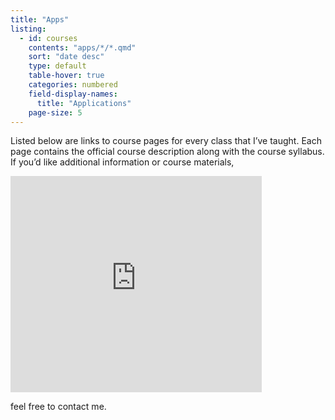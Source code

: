 ---
title: "Apps"
listing: 
  - id: courses
    contents: "apps/*/*.qmd"
    sort: "date desc"
    type: default
    table-hover: true
    categories: numbered
    field-display-names: 
      title: "Applications"
    page-size: 5
---

Listed below are links to course pages for every class that I've taught. Each page contains the official course description along with the course syllabus. If you'd like additional information or course materials,

<iframe width="402" height="346" frameborder="0" scrolling="no" src="https://indiana-my.sharepoint.com/personal/rgranger_iu_edu/_layouts/15/Doc.aspx?sourcedoc={b4d0216c-460c-415e-8b0a-862dc44d33ee}&action=embedview&wdAllowInteractivity=False&wdHideGridlines=True&wdHideHeaders=True&wdDownloadButton=True&wdInConfigurator=True&wdInConfigurator=True"></iframe>

feel free to contact me.

::: {#courses}
:::
